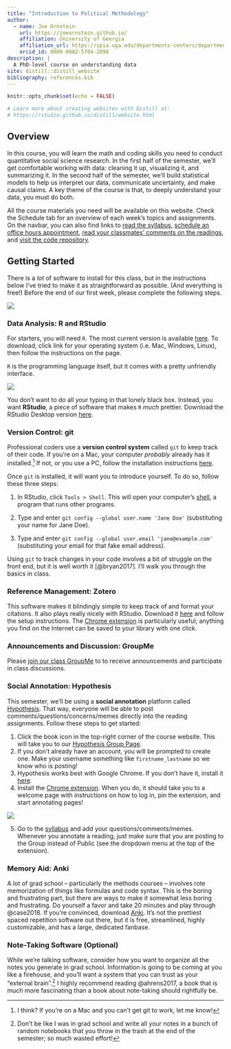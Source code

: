 ```yaml
---
title: "Introduction to Political Methodology"
author:
  - name: Joe Ornstein 
    url: https://joeornstein.github.io/
    affiliation: University of Georgia
    affiliation_url: https://spia.uga.edu/departments-centers/department-of-political-science/
    orcid_id: 0000-0002-5704-2098
description: |
  A PhD-level course on understanding data
site: distill::distill_website
bibliography: references.bib
---
```


```r
knitr::opts_chunk$set(echo = FALSE)

# Learn more about creating websites with Distill at:
# https://rstudio.github.io/distill/website.html

```

## Overview

In this course, you will learn the math and coding skills you need to conduct quantitative social science research. In the first half of the semester, we'll get comfortable working with data: cleaning it up, visualizing it, and summarizing it. In the second half of the semester, we'll build statistical models to help us interpret our data, communicate uncertainty, and make causal claims. A key theme of the course is that, to deeply understand your data, you must do both.

All the course materials you need will be available on this website. Check the Schedule tab for an overview of each week's topics and assignments. On the navbar, you can also find links to [read the syllabus](syllabus/POLS-7012-syllabus.pdf), [schedule an office hours appointment](https://calendly.com/jornstein/15min), [read your classmates' comments on the readings](https://hypothes.is/groups/g7pXazQj/pols-7012-fall-2021), and [visit the code repository](https://github.com/joeornstein/intro-political-methodology).

## Getting Started

There is a *lot* of software to install for this class, but in the instructions below I've tried to make it as straightforward as possible. (And everything is free!) Before the end of our first week, please complete the following steps.

![](img/wizard.jpg)

### Data Analysis: R and RStudio

For starters, you will need `R`. The most current version is available [here](https://cloud.r-project.org/). To download, click link for your operating system (i.e. Mac, Windows, Linux), then follow the instructions on the page.

`R` is the programming language itself, but it comes with a pretty unfriendly interface.

![](img/rterm.png)

You don't want to do all your typing in that lonely black box. Instead, you want **RStudio**, a piece of software that makes `R` *much* prettier. Download the RStudio Desktop version [here](https://www.rstudio.com/products/rstudio/download/#download).

### Version Control: git

Professional coders use a **version control system** called `git` to keep track of their code. If you're on a Mac, your computer *probably* already has it installed.[^1] If not, or you use a PC, follow the installation instructions [here](https://git-scm.com/downloads).

[^1]: I think? If you're on a Mac and you can't get git to work, let me know!

Once `git` is installed, it will want you to introduce yourself. To do so, follow these three steps:

1. In RStudio, click `Tools > Shell`. This will open your computer's [shell](https://happygitwithr.com/shell.html), a program that runs other programs.

2. Type and enter `git config --global user.name 'Jane Doe'` (substituting your name for Jane Doe).

3. Type and enter `git config --global user.email 'jane@example.com'` (substituting your email for that fake email address).

Using `git` to track changes in your code involves a bit of struggle on the front end, but it is well worth it [@bryan2017]. I'll walk you through the basics in class.

### Reference Management: Zotero

This software makes it blindingly simple to keep track of and format your citations. It also plays really nicely with RStudio. Download it [here](https://www.zotero.org/) and follow the setup instructions. The [Chrome extension](https://chrome.google.com/webstore/detail/zotero-connector/ekhagklcjbdpajgpjgmbionohlpdbjgc?hl=en) is particularly useful; anything you find on the Internet can be saved to your library with one click.

### Announcements and Discussion: GroupMe

Please [join our class GroupMe](https://groupme.com/join_group/62874918/MTotOtTJ) to to receive announcements and participate in class discussions.

### Social Annotation: Hypothesis

This semester, we'll be using a **social annotation** platform called [Hypothesis](https://web.hypothes.is/). That way, everyone will be able to post comments/questions/concerns/memes directly into the reading assignments. Follow these steps to get started:

1.  Click the book icon in the top-right corner of the course website. This will take you to our [Hypothesis Group Page](https://hypothes.is/groups/g7pXazQj/pols-7012-fall-2021).
2.  If you don't already have an account, you will be prompted to create one. Make your username something like `firstname_lastname` so we know who is posting!
3.  Hypothesis works best with Google Chrome. If you don't have it, install it [here](https://www.google.com/chrome/).
4.  Install the [Chrome extension](https://chrome.google.com/webstore/detail/hypothesis-web-pdf-annota/bjfhmglciegochdpefhhlphglcehbmek?hl=en). When you do, it should take you to a welcome page with instructions on how to log in, pin the extension, and start annotating pages!

![](img/hypothesis-tutorial/extension-setup.png)

5.  Go to the [syllabus](syllabus/POLS-3230-syllabus.pdf) and add your questions/comments/memes. Whenever you annotate a reading, just make sure that you are posting to the Group instead of Public (see the dropdown menu at the top of the extension).

### Memory Aid: Anki

A lot of grad school -- particularly the methods courses -- involves rote memorization of things like formulas and code syntax. This is the boring and frustrating part, but there are ways to make it somewhat less boring and frustrating. Do yourself a favor and take 20 minutes and play through @case2018. If you're convinced, download [Anki](https://apps.ankiweb.net/). It's not the prettiest spaced repetition software out there, but it is free, streamlined, highly customizable, and has a large, dedicated fanbase.

### Note-Taking Software (Optional)

While we're talking software, consider how you want to organize all the notes you generate in grad school. Information is going to be coming at you like a firehouse, and you'll want a system that you can trust as your "external brain".[^2] I highly recommend reading @ahrens2017, a book that is much more fascinating than a book about note-taking should rightfully be.

[^2]: Don't be like I was in grad school and write all your notes in a bunch of random notebooks that you throw in the trash at the end of the semester; so much wasted effort!
